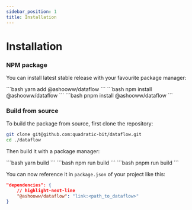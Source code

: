 ```yaml
---
sidebar_position: 1
title: Installation
---
```



# Installation

### NPM package

You can install latest stable release with your favourite package manager:

<Tabs groupId="package-managers">
    <TabItem value="yarn" label="yarn" default>
        ```bash
        yarn add @ashooww/dataflow
        ```
    </TabItem>
    <TabItem value="npm" label="npm">
        ```bash
        npm install @ashooww/dataflow
        ```
    </TabItem>
    <TabItem value="pnpm" label="pnpm">
        ```bash
        pnpm install @ashooww/dataflow
        ```
    </TabItem>
</Tabs>

### Build from source

To build the package from source, first clone the repository:

```bash
git clone git@github.com:quadratic-bit/dataflow.git
cd ./dataflow
```

Then build it with a package manager:

<Tabs groupId="package-managers">
    <TabItem value="yarn" label="yarn" default>
        ```bash
        yarn build
        ```
    </TabItem>
    <TabItem value="npm" label="npm">
        ```bash
        npm run build
        ```
    </TabItem>
    <TabItem value="pnpm" label="pnpm">
        ```bash
        pnpm run build
        ```
    </TabItem>
</Tabs>

You can now reference it in `package.json` of your project like this:

```json title="package.json"
"dependencies": {
    // highlight-next-line
    "@ashooww/dataflow": "link:<path_to_dataflow>"
}
```
